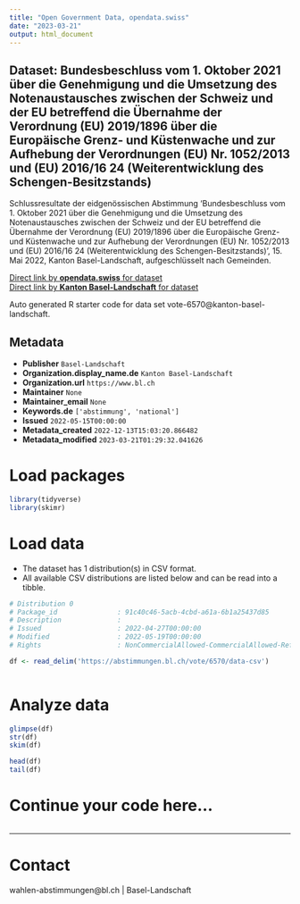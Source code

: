 ```yaml
---
title: "Open Government Data, opendata.swiss"
date: "2023-03-21"
output: html_document
---
```


## Dataset: Bundesbeschluss vom 1. Oktober 2021 über die Genehmigung und die Umsetzung des Notenaustausches zwischen der Schweiz und der EU betreffend die Übernahme der Verordnung (EU) 2019/1896 über die Europäische Grenz- und Küstenwache und zur Aufhebung der Verordnungen (EU) Nr. 1052/2013 und (EU) 2016/16 24 (Weiterentwicklung des Schengen-Besitzstands)

Schlussresultate der eidgenössischen Abstimmung 'Bundesbeschluss vom 1. Oktober 2021 über die Genehmigung und die Umsetzung des Notenaustausches zwischen der Schweiz und der EU betreffend die Übernahme der Verordnung (EU) 2019/1896 über die Europäische Grenz- und Küstenwache und zur Aufhebung der Verordnungen (EU) Nr. 1052/2013 und (EU) 2016/16 24 (Weiterentwicklung des Schengen-Besitzstands)', 15. Mai 2022, Kanton Basel-Landschaft, aufgeschlüsselt nach Gemeinden.

[Direct link by **opendata.swiss** for dataset](https://opendata.swiss/de/dataset/bundesbeschluss-vom-1-oktober-2021-uber-die-genehmigung-und-die-umsetzung-des-notenaustausches-)<br>
[Direct link by **Kanton Basel-Landschaft** for dataset](https://abstimmungen.bl.ch/vote/6570/data)

Auto generated R starter code for data set vote-6570@kanton-basel-landschaft.

## Metadata

- **Publisher** `Basel-Landschaft`
- **Organization.display_name.de** `Kanton Basel-Landschaft`
- **Organization.url** `https://www.bl.ch`
- **Maintainer** `None`
- **Maintainer_email** `None`
- **Keywords.de** `['abstimmung', 'national']`
- **Issued** `2022-05-15T00:00:00`
- **Metadata_created** `2022-12-13T15:03:20.866482`
- **Metadata_modified** `2023-03-21T01:29:32.041626`


# Load packages

```r

library(tidyverse)
library(skimr)

```

# Load data

-   The dataset has 1 distribution(s) in CSV format.
-   All available CSV distributions are listed below and can be read into a tibble.

```r

# Distribution 0
# Package_id               : 91c40c46-5acb-4cbd-a61a-6b1a25437d85
# Description              : 
# Issued                   : 2022-04-27T00:00:00
# Modified                 : 2022-05-19T00:00:00
# Rights                   : NonCommercialAllowed-CommercialAllowed-ReferenceRequired

df <- read_delim('https://abstimmungen.bl.ch/vote/6570/data-csv')



```

# Analyze data

```r

glimpse(df)
str(df)
skim(df)

head(df)
tail(df)

```

# Continue your code here...

```r

```

------------------------------------------------------------------------

# Contact

wahlen-abstimmungen@bl.ch | Basel-Landschaft

